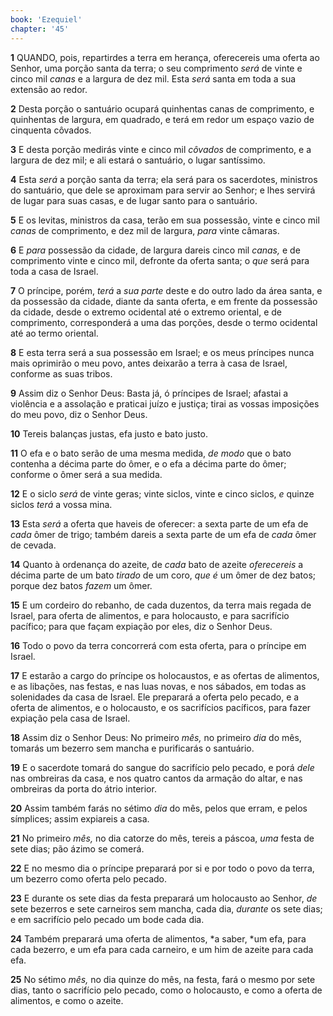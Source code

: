 ```yaml
---
book: 'Ezequiel'
chapter: '45'
---
```


**1** QUANDO, pois, repartirdes a terra em herança, oferecereis uma oferta ao Senhor, uma porção santa da terra; o seu comprimento _será_ de vinte e cinco mil _canas_ e a largura de dez mil. Esta _será_ santa em toda a sua extensão ao redor.

**2** Desta porção o santuário ocupará quinhentas canas de comprimento, e quinhentas de largura, em quadrado, e terá em redor um espaço vazio de cinquenta côvados.

**3** E desta porção medirás vinte e cinco mil _côvados_ de comprimento, e a largura de dez mil; e ali estará o santuário, o lugar santíssimo.

**4** Esta _será_ a porção santa da terra; ela será para os sacerdotes, ministros do santuário, que dele se aproximam para servir ao Senhor; e lhes servirá de lugar para suas casas, e de lugar santo para o santuário.

**5** E os levitas, ministros da casa, terão em sua possessão, vinte e cinco mil _canas_ de comprimento, e dez mil de largura, _para_ vinte câmaras.

**6** E _para_ possessão da cidade, de largura dareis cinco mil _canas,_ e de comprimento vinte e cinco mil, defronte da oferta santa; o _que_ será para toda a casa de Israel.

**7** O príncipe, porém, _terá_ a _sua parte_ deste e do outro lado da área santa, e da possessão da cidade, diante da santa oferta, e em frente da possessão da cidade, desde o extremo ocidental até o extremo oriental, e de comprimento, corresponderá a uma das porções, desde o termo ocidental até ao termo oriental.

**8** E esta terra será a sua possessão em Israel; e os meus príncipes nunca mais oprimirão o meu povo, antes deixarão a terra à casa de Israel, conforme as suas tribos.

**9** Assim diz o Senhor Deus: Basta já, ó príncipes de Israel; afastai a violência e a assolação e praticai juízo e justiça; tirai as vossas imposições do meu povo, diz o Senhor Deus.

**10** Tereis balanças justas, efa justo e bato justo.

**11** O efa e o bato serão de uma mesma medida, _de modo_ que o bato contenha a décima parte do ômer, e o efa a décima parte do ômer; conforme o ômer será a sua medida.

**12** E o siclo _será_ de vinte geras; vinte siclos, vinte e cinco siclos, _e_ quinze siclos _terá_ a vossa mina.

**13** Esta _será_ a oferta que haveis de oferecer: a sexta parte de um efa de _cada_ ômer de trigo; também dareis a sexta parte de um efa de _cada_ ômer de cevada.

**14** Quanto à ordenança do azeite, de _cada_ bato de azeite _oferecereis_ a décima parte de um bato _tirado_ de um coro, _que é_ um ômer de dez batos; porque dez batos _fazem_ um ômer.

**15** E um cordeiro do rebanho, de cada duzentos, da terra mais regada de Israel, para oferta de alimentos, e para holocausto, e para sacrifício pacífico; para que façam expiação por eles, diz o Senhor Deus.

**16** Todo o povo da terra concorrerá com esta oferta, para o príncipe em Israel.

**17** E estarão a cargo do príncipe os holocaustos, e as ofertas de alimentos, e as libações, nas festas, e nas luas novas, e nos sábados, em todas as solenidades da casa de Israel. Ele preparará a oferta pelo pecado, e a oferta de alimentos, e o holocausto, e os sacrifícios pacíficos, para fazer expiação pela casa de Israel.

**18** Assim diz o Senhor Deus: No primeiro _mês,_ no primeiro _dia_ do mês, tomarás um bezerro sem mancha e purificarás o santuário.

**19** E o sacerdote tomará do sangue do sacrifício pelo pecado, e porá _dele_ nas ombreiras da casa, e nos quatro cantos da armação do altar, e nas ombreiras da porta do átrio interior.

**20** Assim também farás no sétimo _dia_ do mês, pelos que erram, e pelos símplices; assim expiareis a casa.

**21** No primeiro _mês,_ no dia catorze do mês, tereis a páscoa, _uma_ festa de sete dias; pão ázimo se comerá.

**22** E no mesmo dia o príncipe preparará por si e por todo o povo da terra, um bezerro como oferta pelo pecado.

**23** E durante os sete dias da festa preparará um holocausto ao Senhor, _de_ sete bezerros e sete carneiros sem mancha, cada dia, _durante_ os sete dias; e em sacrifício pelo pecado um bode cada dia.

**24** Também preparará uma oferta de alimentos, *a saber, *um efa, para cada bezerro, e um efa para cada carneiro, e um him de azeite para cada efa.

**25** No sétimo _mês,_ no dia quinze do mês, na festa, fará o mesmo por sete dias, tanto o sacrifício pelo pecado, como o holocausto, e como a oferta de alimentos, e como o azeite.
